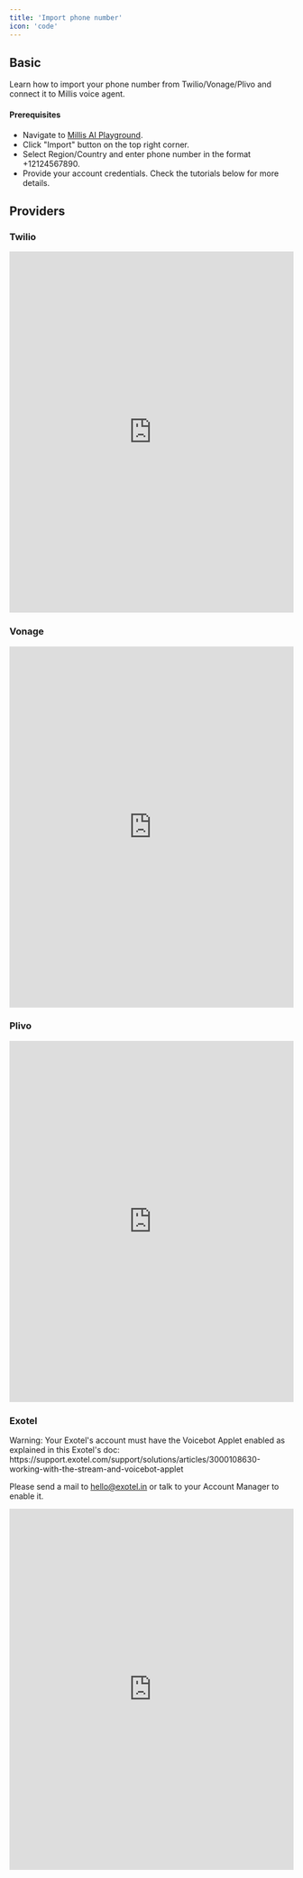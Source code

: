 ```yaml
---
title: 'Import phone number'
icon: 'code'
---
```


## Basic

Learn how to import your phone number from Twilio/Vonage/Plivo and connect it to Millis voice agent.

#### Prerequisites

- Navigate to [Millis AI Playground](https://app.millis.ai/phones).
- Click "Import" button on the top right corner.
- Select Region/Country and enter phone number in the format +12124567890.
- Provide your account credentials. Check the tutorials below for more details.

## Providers

### Twilio

<iframe src="https://www.wizardshot.com/embed/tutorials/12640-import-twilio-phone-number-to-millis-ai" width="100%" height="640" allowfullscreen frameborder="0"></iframe>

### Vonage

<iframe src="https://www.wizardshot.com/embed/tutorials/15996-import-vonage-phone-number-to-millis-ai" width="100%" height="640" allowfullscreen frameborder="0"></iframe>

### Plivo

<iframe src="https://www.wizardshot.com/embed/tutorials/32535-import-plivo-phone-number-to-millis-ai" width="100%" height="640" allowfullscreen frameborder="0"></iframe>

### Exotel

<Tip>
Warning: Your Exotel's account must have the Voicebot Applet enabled as explained in this Exotel's doc: https://support.exotel.com/support/solutions/articles/3000108630-working-with-the-stream-and-voicebot-applet

Please send a mail to hello@exotel.in or talk to your Account Manager to enable it.
</Tip>

<iframe src="https://www.wizardshot.com/embed/tutorials/16294" width="100%" height="640" allowfullscreen frameborder="0"></iframe>